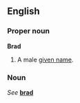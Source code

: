 ==English==
===Proper noun===
'''Brad'''

#A male [[given name]].

===Noun===
''See'' '''[[brad]]'''